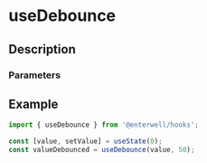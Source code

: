 
# useDebounce

## Description

<ComponentDescription component={useDebounce} />

### Parameters

<ComponentParameters component={useDebounce} />

## Example

```ts filename="example.ts" {4}
import { useDebounce } from '@enterwell/hooks';

const [value, setValue] = useState(0);
const valueDebounced = useDebounce(value, 50);
```